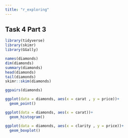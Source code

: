 ```yaml
---
title: "r_exploring"
---
```


## Task 4 Part 3

```r
library(tidyverse)
library(skimr)
library(GGally)
```

```r
names(diamonds)
dim(diamonds)
summary(diamonds)
head(diamonds)
tail(diamonds)
skimr::skim(diamonds)
```

```r
ggpairs(diamonds)
```

```r
ggplot(data = diamonds, aes(x = carat , y = price))+
  geom_point()
```

```r
ggplot(data = diamonds, aes(x = carat))+
  geom_histogram()
```

```r
ggplot(data = diamonds, aes(x = clarity , y = price))+
  geom_boxplot()
```
